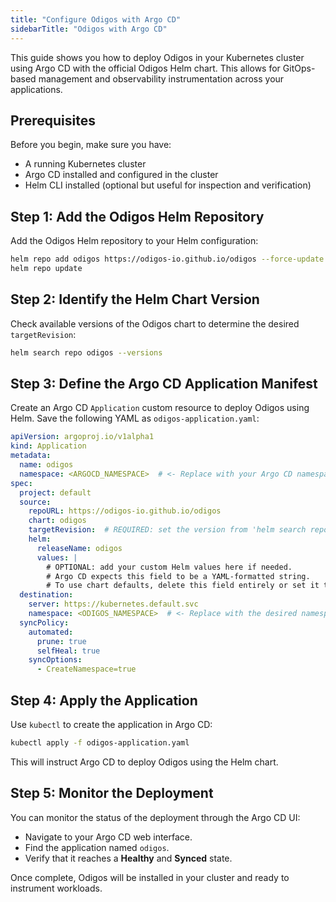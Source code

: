 ```yaml
---
title: "Configure Odigos with Argo CD"
sidebarTitle: "Odigos with Argo CD"
---
```


This guide shows you how to deploy Odigos in your Kubernetes cluster using Argo CD with the official Odigos Helm chart. This allows for GitOps-based management and observability instrumentation across your applications.

## Prerequisites

Before you begin, make sure you have:

* A running Kubernetes cluster
* Argo CD installed and configured in the cluster
* Helm CLI installed (optional but useful for inspection and verification)

## Step 1: Add the Odigos Helm Repository

Add the Odigos Helm repository to your Helm configuration:

```bash
helm repo add odigos https://odigos-io.github.io/odigos --force-update
helm repo update
```

## Step 2: Identify the Helm Chart Version

Check available versions of the Odigos chart to determine the desired `targetRevision`:

```bash
helm search repo odigos --versions
```

## Step 3: Define the Argo CD Application Manifest

Create an Argo CD `Application` custom resource to deploy Odigos using Helm. Save the following YAML as `odigos-application.yaml`:

```yaml
apiVersion: argoproj.io/v1alpha1
kind: Application
metadata:
  name: odigos
  namespace: <ARGOCD_NAMESPACE>  # <- Replace with your Argo CD namespace
spec:
  project: default
  source:
    repoURL: https://odigos-io.github.io/odigos
    chart: odigos
    targetRevision:  # REQUIRED: set the version from 'helm search repo odigos --versions'
    helm:
      releaseName: odigos
      values: |
        # OPTIONAL: add your custom Helm values here if needed.
        # Argo CD expects this field to be a YAML-formatted string.
        # To use chart defaults, delete this field entirely or set it to an empty string ("").
  destination:
    server: https://kubernetes.default.svc
    namespace: <ODIGOS_NAMESPACE>  # <- Replace with the desired namespace where you want Odigos to be installed
  syncPolicy:
    automated:
      prune: true
      selfHeal: true
    syncOptions:
      - CreateNamespace=true
```

## Step 4: Apply the Application

Use `kubectl` to create the application in Argo CD:

```bash
kubectl apply -f odigos-application.yaml
```

This will instruct Argo CD to deploy Odigos using the Helm chart.

## Step 5: Monitor the Deployment

You can monitor the status of the deployment through the Argo CD UI:

* Navigate to your Argo CD web interface.
* Find the application named `odigos`.
* Verify that it reaches a **Healthy** and **Synced** state.

Once complete, Odigos will be installed in your cluster and ready to instrument workloads.
